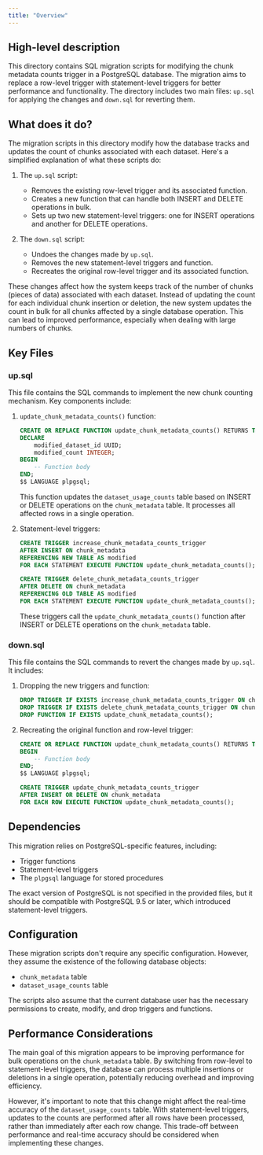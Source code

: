 ```yaml
---
title: "Overview"
---
```


## High-level description
This directory contains SQL migration scripts for modifying the chunk metadata counts trigger in a PostgreSQL database. The migration aims to replace a row-level trigger with statement-level triggers for better performance and functionality. The directory includes two main files: `up.sql` for applying the changes and `down.sql` for reverting them.

## What does it do?
The migration scripts in this directory modify how the database tracks and updates the count of chunks associated with each dataset. Here's a simplified explanation of what these scripts do:

1. The `up.sql` script:
   - Removes the existing row-level trigger and its associated function.
   - Creates a new function that can handle both INSERT and DELETE operations in bulk.
   - Sets up two new statement-level triggers: one for INSERT operations and another for DELETE operations.

2. The `down.sql` script:
   - Undoes the changes made by `up.sql`.
   - Removes the new statement-level triggers and function.
   - Recreates the original row-level trigger and its associated function.

These changes affect how the system keeps track of the number of chunks (pieces of data) associated with each dataset. Instead of updating the count for each individual chunk insertion or deletion, the new system updates the count in bulk for all chunks affected by a single database operation. This can lead to improved performance, especially when dealing with large numbers of chunks.

## Key Files

### up.sql
This file contains the SQL commands to implement the new chunk counting mechanism. Key components include:

1. `update_chunk_metadata_counts()` function:
   ```sql
   CREATE OR REPLACE FUNCTION update_chunk_metadata_counts() RETURNS TRIGGER AS $$
   DECLARE
       modified_dataset_id UUID;
       modified_count INTEGER;
   BEGIN
       -- Function body
   END;
   $$ LANGUAGE plpgsql;
   ```
   This function updates the `dataset_usage_counts` table based on INSERT or DELETE operations on the `chunk_metadata` table. It processes all affected rows in a single operation.

2. Statement-level triggers:
   ```sql
   CREATE TRIGGER increase_chunk_metadata_counts_trigger
   AFTER INSERT ON chunk_metadata
   REFERENCING NEW TABLE AS modified
   FOR EACH STATEMENT EXECUTE FUNCTION update_chunk_metadata_counts();

   CREATE TRIGGER delete_chunk_metadata_counts_trigger
   AFTER DELETE ON chunk_metadata
   REFERENCING OLD TABLE AS modified
   FOR EACH STATEMENT EXECUTE FUNCTION update_chunk_metadata_counts();
   ```
   These triggers call the `update_chunk_metadata_counts()` function after INSERT or DELETE operations on the `chunk_metadata` table.

### down.sql
This file contains the SQL commands to revert the changes made by `up.sql`. It includes:

1. Dropping the new triggers and function:
   ```sql
   DROP TRIGGER IF EXISTS increase_chunk_metadata_counts_trigger ON chunk_metadata;
   DROP TRIGGER IF EXISTS delete_chunk_metadata_counts_trigger ON chunk_metadata;
   DROP FUNCTION IF EXISTS update_chunk_metadata_counts();
   ```

2. Recreating the original function and row-level trigger:
   ```sql
   CREATE OR REPLACE FUNCTION update_chunk_metadata_counts() RETURNS TRIGGER AS $$
   BEGIN
       -- Function body
   END;
   $$ LANGUAGE plpgsql;

   CREATE TRIGGER update_chunk_metadata_counts_trigger
   AFTER INSERT OR DELETE ON chunk_metadata
   FOR EACH ROW EXECUTE FUNCTION update_chunk_metadata_counts();
   ```

## Dependencies
This migration relies on PostgreSQL-specific features, including:
- Trigger functions
- Statement-level triggers
- The `plpgsql` language for stored procedures

The exact version of PostgreSQL is not specified in the provided files, but it should be compatible with PostgreSQL 9.5 or later, which introduced statement-level triggers.

## Configuration
These migration scripts don't require any specific configuration. However, they assume the existence of the following database objects:
- `chunk_metadata` table
- `dataset_usage_counts` table

The scripts also assume that the current database user has the necessary permissions to create, modify, and drop triggers and functions.

## Performance Considerations
The main goal of this migration appears to be improving performance for bulk operations on the `chunk_metadata` table. By switching from row-level to statement-level triggers, the database can process multiple insertions or deletions in a single operation, potentially reducing overhead and improving efficiency.

However, it's important to note that this change might affect the real-time accuracy of the `dataset_usage_counts` table. With statement-level triggers, updates to the counts are performed after all rows have been processed, rather than immediately after each row change. This trade-off between performance and real-time accuracy should be considered when implementing these changes.